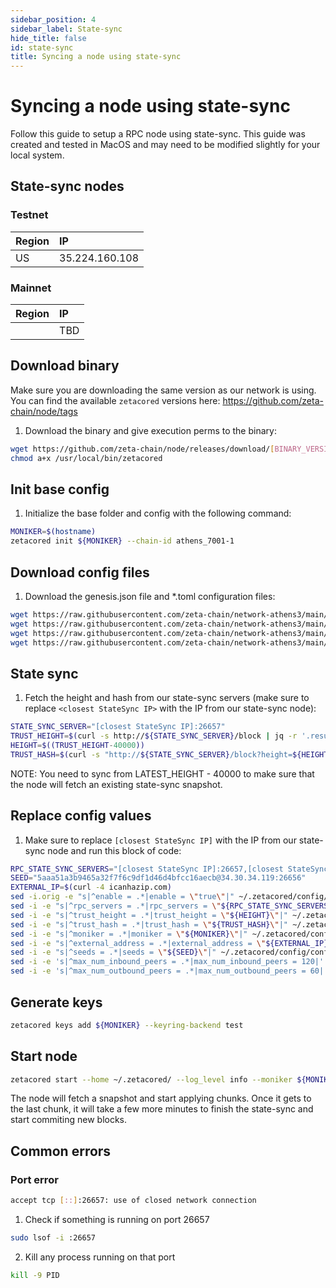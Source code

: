 ```yaml
---
sidebar_position: 4
sidebar_label: State-sync
hide_title: false
id: state-sync
title: Syncing a node using state-sync
---
```


# Syncing a node using state-sync

Follow this guide to setup a RPC node using state-sync.
This guide was created and tested in MacOS and may need to be modified slightly for your local system.

## State-sync nodes
### Testnet

| Region                      | IP             |
| :-------------------------- | :------------- |
| US                          | 35.224.160.108 |

### Mainnet

| Region                      | IP  |
| :-------------------------- | :-- |
|                             | TBD |

## Download binary
Make sure you are downloading the same version as our network is using.
You can find the available `zetacored` versions here: https://github.com/zeta-chain/node/tags

1. Download the binary and give execution perms to the binary:

```bash
wget https://github.com/zeta-chain/node/releases/download/[BINARY_VERSION]/zetacored-darwin-amd64 -O /usr/local/bin/zetacored
chmod a+x /usr/local/bin/zetacored
```

## Init base config

1. Initialize the base folder and config with the following command:

```bash
MONIKER=$(hostname)
zetacored init ${MONIKER} --chain-id athens_7001-1
```

## Download config files
1. Download the genesis.json file and *.toml configuration files:

```bash
wget https://raw.githubusercontent.com/zeta-chain/network-athens3/main/network_files/config/genesis.json -O ~/.zetacored/config/genesis.json
wget https://raw.githubusercontent.com/zeta-chain/network-athens3/main/network_files/config/config.toml -O ~/.zetacored/config/config.toml
wget https://raw.githubusercontent.com/zeta-chain/network-athens3/main/network_files/config/app.toml -O ~/.zetacored/config/app.toml
wget https://raw.githubusercontent.com/zeta-chain/network-athens3/main/network_files/config/client.toml -O ~/.zetacored/config/client.toml
```

## State sync
1. Fetch the height and hash from our state-sync servers (make sure to replace `<closest StateSync IP>` with the IP from our state-sync node):
```bash
STATE_SYNC_SERVER="[closest StateSync IP]:26657"
TRUST_HEIGHT=$(curl -s http://${STATE_SYNC_SERVER}/block | jq -r '.result.block.header.height')
HEIGHT=$((TRUST_HEIGHT-40000))
TRUST_HASH=$(curl -s "http://${STATE_SYNC_SERVER}/block?height=${HEIGHT}" | jq -r '.result.block_id.hash')
```

NOTE: You need to sync from LATEST_HEIGHT - 40000 to make sure that the node will fetch an existing state-sync snapshot.

## Replace config values
1. Make sure to replace `[closest StateSync IP]` with the IP from our state-sync node and run this block of code:
```bash
RPC_STATE_SYNC_SERVERS="[closest StateSync IP]:26657,[closest StateSync IP]:26657"
SEED="5aaa51a3b9465a32f7f6c9df1d46d4bfcc16aecb@34.30.34.119:26656"
EXTERNAL_IP=$(curl -4 icanhazip.com)
sed -i.orig -e "s|^enable = .*|enable = \"true\"|" ~/.zetacored/config/config.toml &&
sed -i -e "s|^rpc_servers = .*|rpc_servers = \"${RPC_STATE_SYNC_SERVERS}\"|" ~/.zetacored/config/config.toml &&
sed -i -e "s|^trust_height = .*|trust_height = \"${HEIGHT}\"|" ~/.zetacored/config/config.toml &&
sed -i -e "s|^trust_hash = .*|trust_hash = \"${TRUST_HASH}\"|" ~/.zetacored/config/config.toml &&
sed -i -e "s|^moniker = .*|moniker = \"${MONIKER}\"|" ~/.zetacored/config/config.toml &&
sed -i -e "s|^external_address = .*|external_address = \"${EXTERNAL_IP}:26656\"|" ~/.zetacored/config/config.toml &&
sed -i -e "s|^seeds = .*|seeds = \"${SEED}\"|" ~/.zetacored/config/config.toml &&
sed -i -e 's|^max_num_inbound_peers = .*|max_num_inbound_peers = 120|' ~/.zetacored/config/config.toml &&
sed -i -e 's|^max_num_outbound_peers = .*|max_num_outbound_peers = 60|' ~/.zetacored/config/config.toml
```

## Generate keys
```bash
zetacored keys add ${MONIKER} --keyring-backend test
```

## Start node
```bash
zetacored start --home ~/.zetacored/ --log_level info --moniker ${MONIKER} --rpc.laddr tcp://0.0.0.0:26657 --minimum-gas-prices 1.0azeta "--grpc.enable=true"
```
The node will fetch a snapshot and start applying chunks. Once it gets to the last chunk, it will take a few more minutes to finish the state-sync and start commiting new blocks.

## Common errors
### Port error
```bash
accept tcp [::]:26657: use of closed network connection
```

1. Check if something is running on port 26657 
```bash
sudo lsof -i :26657
```

2. Kill any process running on that port 
```bash
kill -9 PID
```
